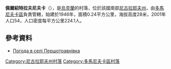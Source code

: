 {{coord|47|26|40|N|30|57|25|E|scale:100000|display=title}}

'''佩爾紹特拉夫尼夫卡'''（{{lang-uk|Першотравнівка}}），是[[烏克蘭|烏克蘭]]的村落，位於該國南部[[尼古拉耶夫州|尼古拉耶夫州]]，由[[多馬尼夫卡區|多馬尼夫卡區]]負責管轄，始建於1946年，面積0.24平方公里，海拔高度28米，2001年人口54，人口密度每平方公里224.1人。

==參考資料==
* [http://weather.in.ua/ua/nikolaevskaja/20049 Погода в селі Першотравнівка] {{Wayback|url=http://weather.in.ua/ua/nikolaevskaja/20049 |date=20111221103335 }}

[[Category:尼古拉耶夫州村落|Category:尼古拉耶夫州村落]]
[[Category:多馬尼夫卡區村落|Category:多馬尼夫卡區村落]]


{{Mykolaiv-geo-stub}}